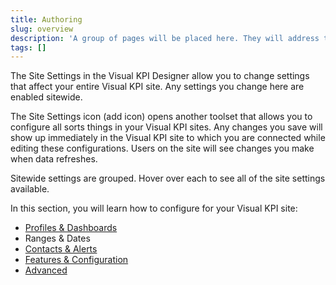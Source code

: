 ```yaml
---
title: Authoring
slug: overview
description: 'A group of pages will be placed here. They will address topics related to the customization of profiles, dashboards, contacts, alerts, and site settings in general.'
tags: []
---
```



The Site Settings in the Visual KPI Designer allow you to change settings that affect your entire Visual KPI site. Any settings you change here are enabled sitewide.

The Site Settings icon (add icon) opens another toolset that allows you to configure all sorts things in your Visual KPI sites. Any changes you save will show up immediately in the Visual KPI site to which you are connected while editing these configurations. Users on the site will see changes you make when data refreshes.

Sitewide settings are grouped. Hover over each to see all of the site settings available.

In this section, you will learn how to configure for your Visual KPI site:

- [Profiles & Dashboards](/docs/visual-kpi-design/authoring/profiles-dashboards)
- Ranges & Dates
- [Contacts & Alerts](/docs/visual-kpi-design/authoring/contacts-alerts)
- [Features & Configuration](/docs/visual-kpi-design/authoring/features-config)
- [Advanced](/docs/visual-kpi-design/authoring/advanced)

<StylizedImage
  imgURL="img/site-settings/options-menu-clean.png"
  alt="Visual Designer Options Menu"
/>